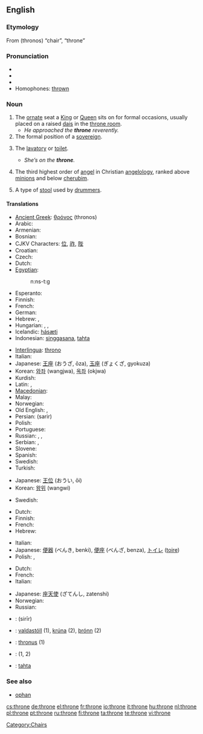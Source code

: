 {{wikipedia}}
{{also|Throne}}
==English==

===Etymology===
From {{etyl|grc}} '''{{polytonic|[[θρόνος]]}}''' (thronos) “chair”, “throne”

===Pronunciation===
* {{IPA|/θrəʊn/}}
* {{audio|en-us-throne.ogg|Audio (US)}}
* {{rhymes|əʊn}}
* Homophones: [[thrown]]

===Noun===
{{en-noun}}

# The [[ornate]] seat a [[King]] or [[Queen]] sits on for formal occasions, usually placed on a raised [[dais]] in the [[throne room]].
#* ''He approached the '''throne''' reverently.''
# The formal position of a [[sovereign]].
# {{colloquial}} The [[lavatory]] or [[toilet]].
#* ''She’s on the '''throne'''.''
# {{context|Biblical tradition}} The third highest order of [[angel]] in Christian [[angelology]], ranked above [[minion]]s and below [[cherub]]im.
# {{context|music}} A type of [[stool]] used by [[drummer]]s.

====Translations====
{{trans-top|ornate seat}}
* [[Ancient Greek]]: [[θρόνος]] (thronos) {{m}}
* Arabic: {{t-|ar|كرسي|m|alt=كُرْسِيّ|tr=kúrsiy|sc=Arab}}
* Armenian: {{t|hy|գահ|tr=gah|sc=Armn|xs=Armenian}}
* Bosnian: {{t-|bs|presto|m}}
* CJKV Characters: [[位]], [[祚]], [[陛]]
* Croatian: {{t-|hr|presto|m}}
* Czech: {{t+|cs|trůn|m}}
* Dutch: {{t+|nl|troon|m}}
* [[Egyptian]]: {{tø|egy|nst|sc=Egyp}}
*: <hiero>n:ns-t:g</hiero>
* Esperanto: {{t-|eo|trono|xs=Esperanto}}
* Finnish: {{t+|fi|valtaistuin}}
* French: {{t+|fr|trône|m}}
* German: {{t+|de|Thron|m}}
* Hebrew: {{he-translation|כס|kés}} {{m}}, {{he-translation|כיסא מלכות|kisé malkhút|wv=כִּיסֵּא מַלְכוּת}} {{m}}
* Hungarian: {{t+|hu|trón}}, {{t-|hu|trónus}}, {{t-|hu|trónszék}}
* Icelandic: [[hásæti]]
* Indonesian: [[singgasana]], [[tahta]]
{{trans-mid}}
* [[Interlingua]]: [[throno]]
* Italian: {{t+|it|trono|m}}
* Japanese: [[王座]] (おうざ, ōza), [[玉座]] (ぎょくざ, gyokuza)
* Korean: [[와좌]] (wangjwa), [[옥좌]] (okjwa)
* Kurdish: {{t+|ku|text|m}}
* Latin: {{t-|la|thronus|m}}, {{t-|la|sedem|f}}
* [[Macedonian]]: {{t-|mk|престол|m|sc=Cyrl|xs=Macedonian}}
* Malay: {{t-|ms|geta|xs=Malay}}
* Norwegian: {{t-|no|trone|c}}
* Old English: {{t-|ang|gifstol|m|alt=ġifstōl|xs=Old English}}, {{t-|ang|setl|n|xs=Old English}}
* Persian: {{fa-Arab|[[سریر]]}} (sarir)
* Polish: {{t+|pl|tron|m}}
* Portuguese: {{t+|pt|trono|m}}
* Russian: {{t+|ru|трон|m|tr=tron|sc=Cyrl}}, {{t+|ru|престол|m|tr=prestól|sc=Cyrl}}, {{t+|ru|стол|m|tr=stol|sc=Cyrl}}
* Serbian: {{t-|sr|presto|m}}, {{t-|sr|престо|m|sc=Cyrl}}
* Slovene: {{t+|sl|prestol|m}}
* Spanish: {{t-|es|trono|m}}
* Swedish: {{t+|sv|tron|c}}
* Turkish: {{t+|tr|taht}}
{{trans-bottom}}

{{trans-top|position}}
* Japanese: [[王位]] (おうい, ōi)
* Korean: [[왕위]] (wangwi)
{{trans-mid}}
* Swedish: {{t+|sv|tronen}}
{{trans-bottom}}

{{trans-top|lavatory or toilet}}
* Dutch: {{t+|nl|gemak|n}}
* Finnish: {{t+|fi|valtaistuin}}
* French: {{t+|fr|trône|m}}
* Hebrew: {{he-translation|אסלה|aslá}} {{f}}
{{trans-mid}}
* Italian: {{t+|it|trono|m}}
* Japanese: [[便器]] (べんき, benki), [[便座]] (べんざ, benza), [[トイレ]] ([[toire]])
* Polish: {{t+|pl|tron|m}}, {{t-|pl|sedes|m}}
{{trans-bottom}}

{{trans-top|third highest order of angel}}
* Dutch: {{t+|nl|troon|m}}
* French: {{t+|fr|trône|m}}
* Italian: {{t+|it|trono|m}}
{{trans-mid}}
* Japanese: [[座天使]] (ざてんし, zatenshi)
* Norwegian: {{t-|no|trone|c}}
* Russian: {{t+|ru|престол|m|tr=prestól|sc=Cyrl}}
{{trans-bottom}}

{{checktrans-top}}
* {{ttbc|Arabic}}: {{Arab|[[سرير]]}} (sirīr) {{m}}
* {{ttbc|Icelandic}}: [[valdastóll]] {{m}} (1), [[krúna]] {{f}} (2), [[þrónn]] {{m}} (2)
* {{ttbc|Latin}}: [[thronus]] {{m}} (1)
{{checktrans-mid}}
* {{ttbc|Romanian}}: {{t-|ro|tron|n}} (1, 2)
* {{ttbc|Turkish}}: [[tahta]]
{{checktrans-bottom}}

===See also===
* [[ophan]]

[[Category:Chairs]]

[[cs:throne]]
[[de:throne]]
[[el:throne]]
[[fr:throne]]
[[io:throne]]
[[it:throne]]
[[hu:throne]]
[[nl:throne]]
[[pl:throne]]
[[pt:throne]]
[[ru:throne]]
[[fi:throne]]
[[ta:throne]]
[[te:throne]]
[[vi:throne]]